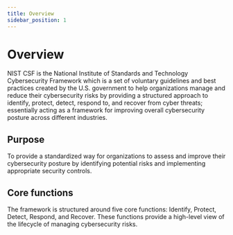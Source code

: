 ```yaml
---
title: Overview
sidebar_position: 1
---
```


# Overview

NIST CSF is the National Institute of Standards and Technology Cybersecurity Framework which is a set of voluntary guidelines and best practices created by the U.S. government to help organizations manage and reduce their cybersecurity risks by providing a structured approach to identify, protect, detect, respond to, and recover from cyber threats; essentially acting as a framework for improving overall cybersecurity posture across different industries.

## Purpose

To provide a standardized way for organizations to assess and improve their cybersecurity posture by identifying potential risks and implementing appropriate security controls.

## Core functions

The framework is structured around five core functions: Identify, Protect, Detect, Respond, and Recover. These functions provide a high-level view of the lifecycle of managing cybersecurity risks.